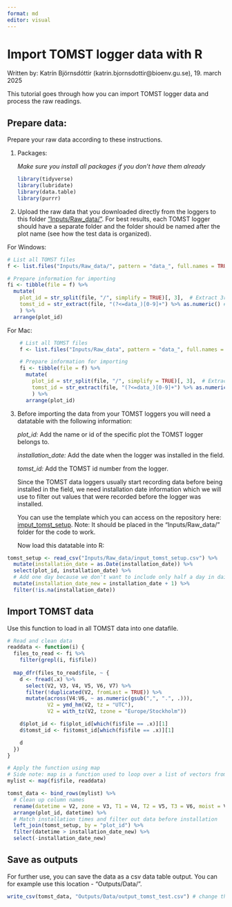 ```yaml
---
format: md
editor: visual
---
```


# Import TOMST logger data with R

Written by: Katrín Björnsdóttir (katrin.bjornsdottir\@bioenv.gu.se), 19. march 2025

This tutorial goes through how you can import TOMST logger data and process the raw readings.

## Prepare data:

Prepare your raw data according to these instructions.

1.  Packages:

    *Make sure you install all packages if you don't have them already*

    ```r
    library(tidyverse)
    library(lubridate)
    library(data.table)
    library(purrr)
    ```

2.  Upload the raw data that you downloaded directly from the loggers to this folder ["Inputs/Raw_data/"](https://github.com/EDGE-Lab-GU/EDGE_TOMST_processing/tree/main/Inputs/Raw_data). For best results, each TOMST logger should have a separate folder and the folder should be named after the plot name (see how the test data is organized).

For Windows:

```r
# List all TOMST files
f <- list.files("Inputs/Raw_data/", pattern = "data_", full.names = TRUE, recursive = TRUE)

# Prepare information for importing
fi <- tibble(file = f) %>%
  mutate(
    plot_id = str_split(file, "/", simplify = TRUE)[, 3],  # Extract 3rd folder from the path which should be the plot_id
    tomst_id = str_extract(file, "(?<=data_)[0-9]+") %>% as.numeric() # Extracts the TOMST_id from the data file name path
    ) %>%
  arrange(plot_id)
```

For Mac:

```r
    # List all TOMST files
    f <- list.files("Inputs/Raw_data", pattern = "data_", full.names = TRUE, recursive = TRUE)

    # Prepare information for importing
    fi <- tibble(file = f) %>%
      mutate(
        plot_id = str_split(file, "/", simplify = TRUE)[, 3],  # Extract 3rd folder from the path which should be the plot_id
        tomst_id = str_extract(file, "(?<=data_)[0-9]+") %>% as.numeric() # Extracts the TOMST_id from the data file name path
        ) %>%
      arrange(plot_id)
```

3.  Before importing the data from your TOMST loggers you will need a datatable with the following information:

    *plot_id:* Add the name or id of the specific plot the TOMST logger belongs to.

    *installation_date:* Add the date when the logger was installed in the field.

    *tomst_id:* Add the TOMST id number from the logger.

    Since the TOMST data loggers usually start recording data before being installed in the field, we need installation date information which we will use to filter out values that were recorded before the logger was installed.

    You can use the template which you can access on the repository here: [imput_tomst_setup](https://github.com/EDGE-Lab-GU/EDGE_TOMST_processing/blob/main/Inputs/Raw_data/input_tomst_setup.csv). Note: It should be placed in the "Inputs/Raw_data/" folder for the code to work.

    Now load this datatable into R:

```r
tomst_setup <- read_csv("Inputs/Raw_data/input_tomst_setup.csv") %>% 
  mutate(installation_date = as.Date(installation_date)) %>%
  select(plot_id, installation_date) %>%
  # Add one day because we don't want to include only half a day in daily means calculations
  mutate(installation_date_new = installation_date + 1) %>%
  filter(!is.na(installation_date))
```

## Import TOMST data

Use this function to load in all TOMST data into one datafile.

```r
# Read and clean data
readdata <- function(i) {
  files_to_read <- fi %>% 
    filter(grepl(i, fi$file))
  
  map_dfr(files_to_read$file, ~ {
    d <- fread(.x) %>%
      select(V2, V3, V4, V5, V6, V7) %>%
      filter(!duplicated(V2, fromLast = TRUE)) %>%
      mutate(across(V4:V6, ~ as.numeric(gsub(",", ".", .))),
             V2 = ymd_hm(V2, tz = "UTC"),
             V2 = with_tz(V2, tzone = "Europe/Stockholm"))

    d$plot_id <- fi$plot_id[which(fi$file == .x)][1]
    d$tomst_id <- fi$tomst_id[which(fi$file == .x)][1]

    d
  })
}

# Apply the function using map
# Side note: map is a function used to loop over a list of vectors from the 'purrr' package
mylist <- map(fi$file, readdata)

tomst_data <- bind_rows(mylist) %>% 
  # Clean up column names
  rename(datetime = V2, zone = V3, T1 = V4, T2 = V5, T3 = V6, moist = V7) %>%
  arrange(plot_id, datetime) %>% 
  # Match installation times and filter out data before installation
  left_join(tomst_setup, by = "plot_id") %>% 
  filter(datetime > installation_date_new) %>%
  select(-installation_date_new)

```

## Save as outputs

For further use, you can save the data as a csv data table output. You can for example use this location - "Outputs/Data/".

```r
write_csv(tomst_data, "Outputs/Data/output_tomst_test.csv") # change the output name to fit your data
```
